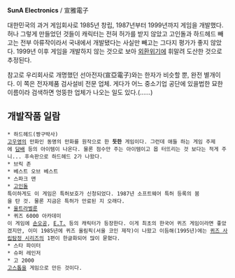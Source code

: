 '''SunA Electronics''' / 宣雅電子

대한민국의 과거 게임회사로 1985년 창립, 1987년부터 1999년까지 게임을 개발했다. 허나 그렇게 만들었던 것들이 캐릭터는 전혀 허가를 받지 않았고 고인돌과 하드헤드 빼고는 전부 아류작이라서 국내에서 개발됐다는 사실만 빼고는 그다지 평가가 좋지 않았다. 1999년 이후 게임을 개발하지 않는 것으로 보아 [[외환위기]]에 휘말려 도산한 것으로 추정된다.

참고로 우리회사로 개명했던 선아전자(宣亞電子)와는 한자가 비슷할 뿐, 완전 별개이다. 이 쪽은 전자제품 검사설비 전문 업체. 게다가 어느 중소기업 공단에 있을법한 묘한 이름이라 검색하면 엉뚱한 업체가 나오는 일도 있다.(……)

== 개발작품 일람 ==

 * 하드헤드(짱구박사)
 [[고우영]]의 만화인 동명의 만화를 원작으로 한 '''듯한''' 게임이다. 그런데 애들 하는 게임 주제에 [[담배]] 등의 아이템이 나온다. 물론 점수만 주는 아이템이고 몹 터뜨리는 것 보다는 적게 주니... 후속판으로 하드헤드 2가 나왔다.
 * 브릭 존
 * 베스트 오브 베스트
 * 스파크 맨
 * [[고인돌]]
 특이하게도 이 게임은 특허보호가 신청되었다. 1987년 소프트웨어 특허 등록의 붐을 탄 것. 물론 지금은 특허가 만료된 지 오래다.
 * [[울트라벌룬]]
 * 퀴즈 6000 아카데미
 이 게임에 [[손오공]], [[E.T.]] 등의 캐릭터가 등장한다. 이게 최초의 한국어 퀴즈 게임이라면 좋았겠지만, 이미 1985년에 퀴즈 올림픽(서울 코인 제작)이 나왔고 이듬해(1995년)에는 [[퀴즈 사립탐정 시리즈]]의 1편이 한글화되어 많이 묻혔다.
 * 스타 파이터
 * 슈퍼 레인저
 * 고 2000
 [[고스톱]]을 게임으로 만든 것이다.
